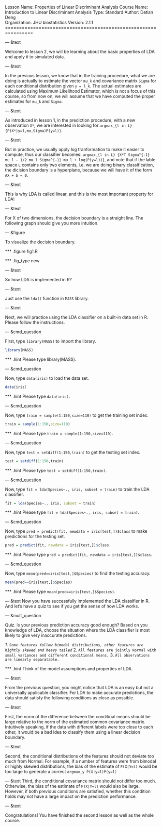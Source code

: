 Lesson Name:  Properties of Linear Discriminant Analysis
Course Name:  Introduction to Linear Discriminant Analysis
Type:         Standard
Author:       Detian Deng   
Organization: JHU biostatistics
Version:      2.1.1
================================================================

--- &text

Welcome to lesson 2, we will be learning about the basic properties of LDA and apply it to simulated data.

--- &text

In the previous lesson, we know that in the training procedure, what we are doing is actually to estimate the vector `mu_k` and covariance matrix `Sigma` for each conditional distribution given `y = l_k`. The actual estimates are calculated using Maximum Likelihood Estimator, which is not a focus of this course, so from now on, we will assume that we have computed the proper estimates for `mu_k` and `Sigma`.

--- &text

As introduced in lesson 1, in the prediction procedure, with a new observation `X*`, we are interested in looking for `argmax_{l in L} {P(X*|y=l,mu,Sigma)P(y=l)}`. 

--- &text

But in practice, we usually apply log tranformation to make it easier to compute, thus our classifier becomes: `argmax_{l in L} {X*T Sigma^{-1} mu_l - 1/2 mu_l Sigma^{-1} mu_l + log(P(y=l))}`, and note that if the lable space `L` contains only two elements, i.e. we are doing binary classification, the dicision boundary is a hyperplane,  because we will have it of the form `AX + b = 0`.

--- &text 

This is why LDA is called linear, and this is the most important property for LDA! 

--- &text

For X of two dimensions, the decision boundary is a straight line. The following graph should give you more intuition.

--- &figure

To visualize the decision boundary.

*** .figure
fig1.R

*** .fig_type
new

--- &text

So how LDA is implemented in R? 

--- &text 

Just use the `lda()` function in `MASS` library. 

--- &text

Next, we will practice using the LDA classifier on a built-in data set in R. Please follow the instructions.


--- &cmd_question

First, type `library(MASS)` to import the library. 

```r
library(MASS)
```

*** .hint
Please type library(MASS).


--- &cmd_question

Now, type `data(iris)` to load the data set.

```r
data(iris)
```

*** .hint
Please type `data(iris)`.


--- &cmd_question

Now, type `train = sample(1:150,size=110)` to get the training set index.

```r
train = sample(1:150,size=110)
```

*** .hint
Please type `train = sample(1:150,size=110)`.


--- &cmd_question

Now, type `test = setdiff(1:150,train)` to get the testing set index.

```r
test = setdiff(1:150,train)
```

*** .hint
Please type `test = setdiff(1:150,train)`.


--- &cmd_question

Now, type `fit = lda(Species~., iris, subset = train)` to train the LDA classifier.

```r
fit = lda(Species~., iris, subset = train)
```

*** .hint
Please type `fit = lda(Species~., iris, subset = train)`.


--- &cmd_question

Now, type `pred = predict(fit, newdata = iris[test,])$class` to make predictions for the testing set.

```r
pred = predict(fit, newdata = iris[test,])$class
```

*** .hint
Please type `pred = predict(fit, newdata = iris[test,])$class`.


--- &cmd_question

Now, type `mean(pred==iris[test,]$Species)` to find the testing accuracy.

```r
mean(pred==iris[test,]$Species)
```

*** .hint
Please type `mean(pred==iris[test,]$Species)`.


--- &text
Now you have successfully implemented the LDA classifier in R. And let's have a quiz to see if you get the sense of how LDA works. 


--- &mult_question

Quiz. Is your previous prediction accuracy good enough? Based on you knowledge of LDA, choose the situation where the LDA classifier is most likely to give very inaccurate predictions. 

_1. `Some features follow bimodal distributions, other features are hightly skewed and heavy tailed`_
2. `All features are jointly Normal with small variances and different conditional means.`
3. `All observations are linearly separatable.`

*** .hint
Think of the model assumptions and properties of LDA.



--- &text

From the previous question, you might notice that LDA is an easy but not a universally applicable classifier. For LDA to make accurate predictions, the data should satisfy the following conditions as close as possible. 

--- &text

First, the norm of the difference between the conditioal means should be large relative to the norm of the estimated common covariance matrix. Intuitively speaking, if the data with different labels were too close to each other, it would be a bad idea to classify them using a linear decision boundary.

--- &text

Second, the conditional distributions of the features should not deviate too much from Normal. For example, if a number of features were from bimodal or highly skewed distributions, the bias of the estimate of `P(X|Y=l)` would be too large to generate a correct `argmax_y P(X|y=l)P(y=l)`


--- &text
Third, the conditional covariance matrix should not differ too much. Otherwise, the bias of the estimate of `P(X|Y=l)` would also be large. However, if both previous conditions are satisfied, whether this condition holds may not have a large impact on the prediction performance.

--- &text

Congratulations! You have finished the second lesson as well as the whole course.
